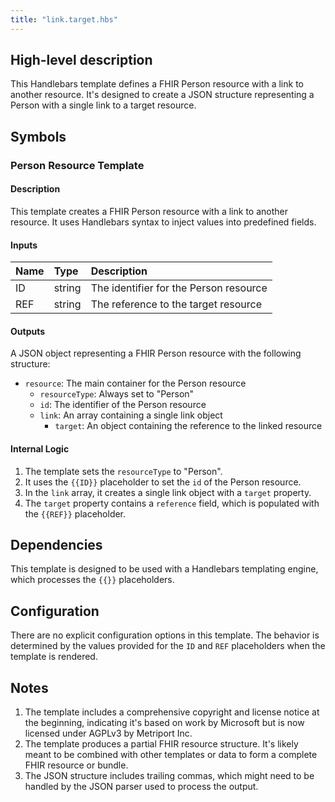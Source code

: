 ```yaml
---
title: "link.target.hbs"
---
```


## High-level description
This Handlebars template defines a FHIR Person resource with a link to another resource. It's designed to create a JSON structure representing a Person with a single link to a target resource.

## Symbols

### Person Resource Template
#### Description
This template creates a FHIR Person resource with a link to another resource. It uses Handlebars syntax to inject values into predefined fields.

#### Inputs
| Name | Type | Description |
|:-----|:-----|:------------|
| ID   | string | The identifier for the Person resource |
| REF  | string | The reference to the target resource |

#### Outputs
A JSON object representing a FHIR Person resource with the following structure:
- `resource`: The main container for the Person resource
  - `resourceType`: Always set to "Person"
  - `id`: The identifier of the Person resource
  - `link`: An array containing a single link object
    - `target`: An object containing the reference to the linked resource

#### Internal Logic
1. The template sets the `resourceType` to "Person".
2. It uses the `{{ID}}` placeholder to set the `id` of the Person resource.
3. In the `link` array, it creates a single link object with a `target` property.
4. The `target` property contains a `reference` field, which is populated with the `{{REF}}` placeholder.

## Dependencies
This template is designed to be used with a Handlebars templating engine, which processes the `{{}}` placeholders.

## Configuration
There are no explicit configuration options in this template. The behavior is determined by the values provided for the `ID` and `REF` placeholders when the template is rendered.

## Notes
1. The template includes a comprehensive copyright and license notice at the beginning, indicating it's based on work by Microsoft but is now licensed under AGPLv3 by Metriport Inc.
2. The template produces a partial FHIR resource structure. It's likely meant to be combined with other templates or data to form a complete FHIR resource or bundle.
3. The JSON structure includes trailing commas, which might need to be handled by the JSON parser used to process the output.